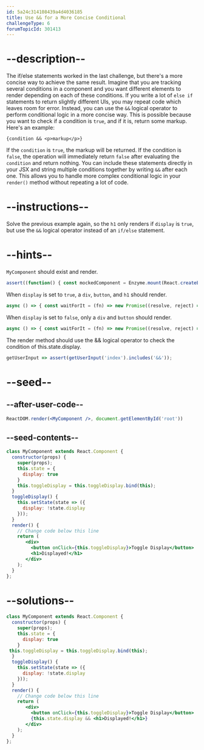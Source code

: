 ```yaml
---
id: 5a24c314108439a4d4036185
title: Use && for a More Concise Conditional
challengeType: 6
forumTopicId: 301413
---
```


# --description--

The if/else statements worked in the last challenge, but there's a more concise way to achieve the same result. Imagine that you are tracking several conditions in a component and you want different elements to render depending on each of these conditions. If you write a lot of `else if` statements to return slightly different UIs, you may repeat code which leaves room for error. Instead, you can use the `&&` logical operator to perform conditional logic in a more concise way. This is possible because you want to check if a condition is `true`, and if it is, return some markup. Here's an example:

`{condition && <p>markup</p>}`

If the `condition` is `true`, the markup will be returned. If the condition is `false`, the operation will immediately return `false` after evaluating the `condition` and return nothing. You can include these statements directly in your JSX and string multiple conditions together by writing `&&` after each one. This allows you to handle more complex conditional logic in your `render()` method without repeating a lot of code.

# --instructions--

Solve the previous example again, so the `h1` only renders if `display` is `true`, but use the `&&` logical operator instead of an `if/else` statement.

# --hints--

`MyComponent` should exist and render.

```js
assert((function() { const mockedComponent = Enzyme.mount(React.createElement(MyComponent)); return mockedComponent.find('MyComponent').length; })());
```

When `display` is set to `true`, a `div`, `button`, and `h1` should render.

```js
async () => { const waitForIt = (fn) => new Promise((resolve, reject) => setTimeout(() => resolve(fn()), 250)); const mockedComponent = Enzyme.mount(React.createElement(MyComponent)); const state_1 = () => { mockedComponent.setState({display: true}); return waitForIt(() => mockedComponent )}; const updated = await state_1(); assert(updated.find('div').length === 1 && updated.find('div').children().length === 2 && updated.find('button').length === 1 && updated.find('h1').length === 1); };
```

When `display` is set to `false`, only a `div` and `button` should render.

```js
async () => { const waitForIt = (fn) => new Promise((resolve, reject) => setTimeout(() => resolve(fn()), 250)); const mockedComponent = Enzyme.mount(React.createElement(MyComponent)); const state_1 = () => { mockedComponent.setState({display: false}); return waitForIt(() => mockedComponent )}; const updated = await state_1(); assert(updated.find('div').length === 1 && updated.find('div').children().length === 1 && updated.find('button').length === 1 && updated.find('h1').length === 0); };
```

The render method should use the && logical operator to check the condition of this.state.display.

```js
getUserInput => assert(getUserInput('index').includes('&&'));
```

# --seed--

## --after-user-code--

```jsx
ReactDOM.render(<MyComponent />, document.getElementById('root'))
```

## --seed-contents--

```jsx
class MyComponent extends React.Component {
  constructor(props) {
    super(props);
    this.state = {
      display: true
    }
    this.toggleDisplay = this.toggleDisplay.bind(this);
  }
  toggleDisplay() {
    this.setState(state => ({
      display: !state.display
    }));
  }
  render() {
    // Change code below this line
    return (
       <div>
         <button onClick={this.toggleDisplay}>Toggle Display</button>
         <h1>Displayed!</h1>
       </div>
    );
  }
};
```

# --solutions--

```jsx
class MyComponent extends React.Component {
  constructor(props) {
    super(props);
    this.state = {
      display: true
    }
 this.toggleDisplay = this.toggleDisplay.bind(this);
  }
  toggleDisplay() {
    this.setState(state => ({
      display: !state.display
    }));
  }
  render() {
    // Change code below this line
    return (
       <div>
         <button onClick={this.toggleDisplay}>Toggle Display</button>
         {this.state.display && <h1>Displayed!</h1>}
       </div>
    );
  }
};
```
